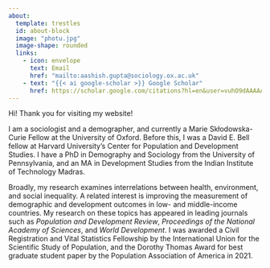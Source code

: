 ```yaml
---
about:
  template: trestles
  id: about-block
  image: "photu.jpg"
  image-shape: rounded
  links:
    - icon: envelope
      text: Email 
      href: "mailto:aashish.gupta@sociology.ox.ac.uk"  
    - text: "{{< ai google-scholar >}} Google Scholar"
      href: https://scholar.google.com/citations?hl=en&user=vuhO9dAAAAAJ&view_op=list_works&sortby=pubdate
---
```


Hi! Thank you for visiting my website!

I am a sociologist and a demographer, and currently a Marie Skłodowska-Curie Fellow at the University of Oxford. Before this, I was a David E. Bell fellow at Harvard University's Center for Population and Development Studies. I have a PhD in Demography and Sociology from the University of Pennsylvania, and an MA in Development Studies from the Indian Institute of Technology Madras.

Broadly, my research examines interrelations between health, environment, and social inequality. A related interest is improving the measurement of demographic and development outcomes in low- and middle-income countries. My research on these topics has appeared in leading journals such as *Population and Development Review*, *Proceedings of the National Academy of Sciences*, and *World Development*. I was awarded a Civil Registration and Vital Statistics Fellowship by the International Union for the Scientific Study of Population, and the Dorothy Thomas Award for best graduate student paper by the Population Association of America in 2021.

<!--# should we have a sidebar: https://quarto.org/docs/websites/website-navigation.html -->
